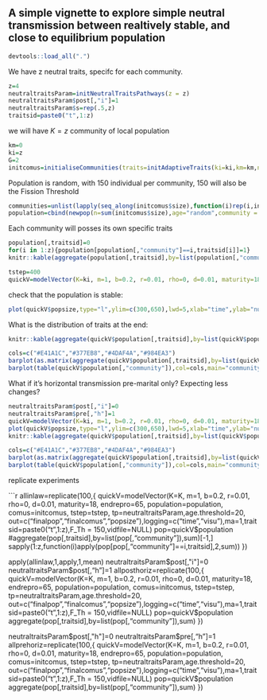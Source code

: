 

## A simple vignette to explore simple neutral transmission between realtively stable, and close to equilibrium population

```r
devtools::load_all(".")
```

We have z neutral traits, specifc for each community.

```r
z=4
neutraltraitsParam=initNeutralTraitsPathways(z = z)
neutraltraitsParam$post[,"i"]=1
neutraltraitsParam$s=rep(.5,z)
traitsid=paste0("t",1:z)
```


we will have $K=z$  community of local population

```r
km=0
ki=z
G=2
initcomus=initialiseCommunities(traits=initAdaptiveTraits(ki=ki,km=km,n=20),coordinates=random2Dgrid(K=ki+km,Gx=G),G=G,sizes=150,plot=T)
```

Population is random, with 150 individual per community, 150 will also be the Fission Threshold
```r
communities=unlist(lapply(seq_along(initcomus$size),function(i)rep(i,initcomus$size[i])))
population=cbind(newpop(n=sum(initcomus$size),age="random",community = communities),initNeutralTraits(sum(initcomus$size),z))
```

Each community will posses its own specific traits

```r
population[,traitsid]=0
for(i in 1:z){population[population[,"community"]==i,traitsid[i]]=1}
knitr::kable(aggregate(population[,traitsid],by=list(population[,"community"]),sum))
```


```r
tstep=400
quickV=modelVector(K=ki, m=1, b=0.2, r=0.01, rho=0, d=0.01, maturity=18, endrepro=65, population=population, comus=initcomus, tstep=tstep, tp=neutraltraitsParam,age.threshold=20, out=c("finalpop","finalcomus","popsize"),logging=c("time"),ma=1,traitsid=paste0("t",1:z),F_Th = 150)
```

check that the population is stable:

```r
plot(quickV$popsize,type="l",ylim=c(300,650),lwd=5,xlab="time",ylab="number of individual")
```

What is the distribution of traits at the end:

```r
knitr::kable(aggregate(quickV$population[,traitsid],by=list(quickV$population[,"community"]),FUN=getRatio))

cols=c("#E41A1C","#377EB8","#4DAF4A","#984EA3")
barplot(as.matrix(aggregate(quickV$population[,traitsid],by=list(quickV$population[,"community"]),FUN=getRatio)[,-1]),beside=T,col=cols,main="percentage of population with traits")
barplot(table(quickV$population[,"community"]),col=cols,main="community size")

```

What if it's horizontal transmission pre-marital only? Expecting less changes?

```r
neutraltraitsParam$post[,"i"]=0
neutraltraitsParam$pre[,"h"]=1
quickV=modelVector(K=ki, m=1, b=0.2, r=0.01, rho=0, d=0.01, maturity=18, endrepro=65, population=population, comus=initcomus, tstep=tstep, tp=neutraltraitsParam,age.threshold=20, out=c("finalpop","finalcomus","popsize"),logging=c("time"),ma=1,traitsid=paste0("t",1:z),F_Th = 150)
plot(quickV$popsize,type="l",ylim=c(300,650),lwd=5,xlab="time",ylab="number of individual")
knitr::kable(aggregate(quickV$population[,traitsid],by=list(quickV$population[,"community"]),FUN=getRatio))

cols=c("#E41A1C","#377EB8","#4DAF4A","#984EA3")
barplot(as.matrix(aggregate(quickV$population[,traitsid],by=list(quickV$population[,"community"]),FUN=getRatio)[,-1]),beside=T,col=cols,main="percentage of population with traits")
barplot(table(quickV$population[,"community"]),col=cols,main="community size")

```


replicate experiments

```r

allinlaw=replicate(100,{
                       quickV=modelVector(K=K, m=1, b=0.2, r=0.01, rho=0, d=0.01, maturity=18, endrepro=65, population=population, comus=initcomus, tstep=tstep, tp=neutraltraitsParam,age.threshold=20, out=c("finalpop","finalcomus","popsize"),logging=c("time","visu"),ma=1,traitsid=paste0("t",1:z),F_Th = 150,vidfile=NULL)
                       pop=quickV$population
                       #aggregate(pop[,traitsid],by=list(pop[,"community"]),sum)[-1,]
                       sapply(1:z,function(i)apply(pop[pop[,"community"]==i,traitsid],2,sum))
})

apply(allinlaw,1,apply,1,mean)
neutraltraitsParam$post[,"i"]=0
neutraltraitsParam$post[,"h"]=1
allposthoriz=replicate(100,{
                       quickV=modelVector(K=K, m=1, b=0.2, r=0.01, rho=0, d=0.01, maturity=18, endrepro=65, population=population, comus=initcomus, tstep=tstep, tp=neutraltraitsParam,age.threshold=20, out=c("finalpop","finalcomus","popsize"),logging=c("time","visu"),ma=1,traitsid=paste0("t",1:z),F_Th = 150,vidfile=NULL)
                       pop=quickV$population
                       aggregate(pop[,traitsid],by=list(pop[,"community"]),sum)
})

neutraltraitsParam$post[,"h"]=0
neutraltraitsParam$pre[,"h"]=1
allprehoriz=replicate(100,{
                       quickV=modelVector(K=K, m=1, b=0.2, r=0.01, rho=0, d=0.01, maturity=18, endrepro=65, population=population, comus=initcomus, tstep=tstep, tp=neutraltraitsParam,age.threshold=20, out=c("finalpop","finalcomus","popsize"),logging=c("time","visu"),ma=1,traitsid=paste0("t",1:z),F_Th = 150,vidfile=NULL)
                       pop=quickV$population
                       aggregate(pop[,traitsid],by=list(pop[,"community"]),sum)
})
